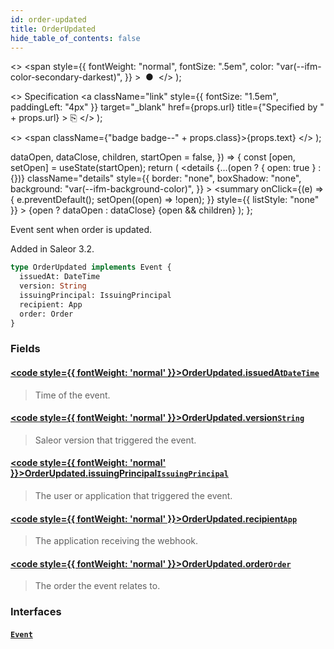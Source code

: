 ```yaml
---
id: order-updated
title: OrderUpdated
hide_table_of_contents: false
---
```


  <>
    <span
      style={{
        fontWeight: "normal",
        fontSize: ".5em",
        color: "var(--ifm-color-secondary-darkest)",
      }}
    >
      &nbsp;●&nbsp;
    </span>
  </>
);

  <>
    Specification
    <a
      className="link"
      style={{ fontSize: "1.5em", paddingLeft: "4px" }}
      target="\_blank"
      href={props.url}
      title={"Specified by " + props.url}
    >
      ⎘
    </a>
  </>
);

  <>
    <span className={"badge badge--" + props.class}>{props.text}</span>
  </>
);


  dataOpen,
  dataClose,
  children,
  startOpen = false,
}) => {
  const [open, setOpen] = useState(startOpen);
  return (
    <details
      {...(open ? { open: true } : {})}
      className="details"
      style={{
        border: "none",
        boxShadow: "none",
        background: "var(--ifm-background-color)",
      }}
    >
      <summary
        onClick={(e) => {
          e.preventDefault();
          setOpen((open) => !open);
        }}
        style={{ listStyle: "none" }}
      >
        {open ? dataOpen : dataClose}
      </summary>
      {open && children}
    </details>
  );
};

Event sent when order is updated.

Added in Saleor 3.2.

```graphql
type OrderUpdated implements Event {
  issuedAt: DateTime
  version: String
  issuingPrincipal: IssuingPrincipal
  recipient: App
  order: Order
}
```

### Fields

#### [<code style={{ fontWeight: 'normal' }}>OrderUpdated.<b>issuedAt</b></code>](#)<Bullet />[`DateTime`](../../../api-storefront/miscellaneous/scalars/date-time) <Badge class="secondary" text="scalar"/>

> Time of the event.

#### [<code style={{ fontWeight: 'normal' }}>OrderUpdated.<b>version</b></code>](#)<Bullet />[`String`](../../../api-storefront/miscellaneous/scalars/string) <Badge class="secondary" text="scalar"/>

> Saleor version that triggered the event.

#### [<code style={{ fontWeight: 'normal' }}>OrderUpdated.<b>issuingPrincipal</b></code>](#)<Bullet />[`IssuingPrincipal`](../../../api-storefront/miscellaneous/unions/issuing-principal) <Badge class="secondary" text="union"/>

> The user or application that triggered the event.

#### [<code style={{ fontWeight: 'normal' }}>OrderUpdated.<b>recipient</b></code>](#)<Bullet />[`App`](../../../api-storefront/apps/objects/app) <Badge class="secondary" text="object"/>

> The application receiving the webhook.

#### [<code style={{ fontWeight: 'normal' }}>OrderUpdated.<b>order</b></code>](#)<Bullet />[`Order`](../../../api-storefront/orders/objects/order) <Badge class="secondary" text="object"/>

> The order the event relates to.

### Interfaces

#### [`Event`](../../../api-storefront/miscellaneous/interfaces/event) <Badge class="secondary" text="interface"/>

>
